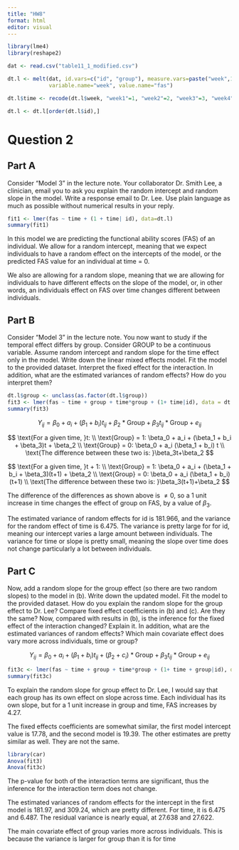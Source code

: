 ```yaml
---
title: "HW8"
format: html
editor: visual
---
```


```r
library(lme4)
library(reshape2)
```

```r
dat <- read.csv("table11_1_modified.csv")

dt.l <- melt(dat, id.vars=c("id", "group"), measure.vars=paste("week",1:8,sep=""),
             variable.name="week", value.name="fas")

dt.l$time <- recode(dt.l$week, "week1"=1, "week2"=2, "week3"=3, "week4"=4, "week5"=5, "week6"=6, "week7"=7, "week8"=8)

dt.l <- dt.l[order(dt.l$id),]

```


# Question 2

## Part A

Consider “Model 3” in the lecture note. Your collaborator Dr. Smith Lee, a clinician,
email you to ask you explain the random intercept and random slope in the model. Write a
response email to Dr. Lee. Use plain language as much as possible without numerical results
in your reply.

```r
fit1 <- lmer(fas ~ time + (1 + time| id), data=dt.l)
summary(fit1)
```

In this model we are predicting the functional ability scores (FAS) of an individual. We allow for a random intercept, meaning that we expect individuals to have a random effect on the intercepts of the model, or the predicted FAS value for an individual at time = 0.

We also are allowing for a random slope, meaning that we are allowing for individuals to have different effects on the slope of the model, or, in other words, an individuals effect on FAS over time changes different between individuals.

## Part B

Consider “Model 3” in the lecture note. You now want to study if the temporal effect
differs by group. Consider GROUP to be a continuous variable. Assume random intercept
and random slope for the time effect only in the model. Write down the linear mixed effects
model. Fit the model to the provided dataset. Interpret the fixed effect for the interaction.
In addition, what are the estimated variances of random effects? How do you interpret them?

```r
dt.l$group <- unclass(as.factor(dt.l$group))
fit3 <- lmer(fas ~ time + group + time*group + (1+ time|id), data = dt.l)
summary(fit3)
```

$$
Y_{ij} = \beta_0 + a_i + (\beta_1 + b_i)t_{ij} + \beta_2*\text{Group} + \beta_3t_{ij}*\text{Group} + e_{ij}
$$

$$
\text{For a given time, }t:
\\
\text{Group} = 1: \beta_0 + a_i + (\beta_1 + b_i + \beta_3)t + \beta_2
\\
\text{Group} = 0: \beta_0 + a_i (\beta_1 + b_i) t
\\
\text{The difference between these two is: }\beta_3t+\beta_2
$$

$$
\text{For a given time, }t + 1:
\\
\text{Group} = 1: \beta_0 + a_i + (\beta_1 + b_i + \beta_3)(t+1) + \beta_2
\\
\text{Group} = 0: \beta_0 + a_i (\beta_1 + b_i) (t+1)
\\
\text{The difference between these two is: }\beta_3(t+1)+\beta_2
$$

The difference of the differences as shown above is $\neq0$, so a 1 unit increase in time changes the effect of group on FAS, by a value of $\beta_3$.

The estimated variance of random effects for id is 181.966, and the variance for the random effect of time is 6.475. The variance is pretty large for for id, meaning our intercept varies a large amount between individuals. The variance for time or slope is pretty small, meaning the slope over time does not change particularly a lot between individuals.

## Part C

Now, add a random slope for the group effect (so there are two random slopes) to the
model in (b). Write down the updated model. Fit the model to the provided dataset. How
do you explain the random slope for the group effect to Dr. Lee? Compare fixed effect
coefficients in (b) and (c). Are they the same? Now, compared with results in (b), is the
inference for the fixed effect of the interaction changed? Explain it. In addition, what are the
estimated variances of random effects? Which main covariate effect does vary more across
individuals, time or group?

$$
Y_{ij} = \beta_0 + a_i + (\beta_1 + b_i)t_{ij} + (\beta_2 + c_i)*\text{Group} + \beta_3t_{ij}*\text{Group} + e_{ij}
$$

```r
fit3c <- lmer(fas ~ time + group + time*group + (1+ time + group|id), data = dt.l)
summary(fit3c)
```

To explain the random slope for group effect to Dr. Lee, I would say that each group has its own effect on slope across time. Each individual has its own slope, but for a 1 unit increase in group and time, FAS increases by 4.27.

The fixed effects coefficients are somewhat similar, the first model intercept value is 17.78, and the second model is 19.39. The other estimates are pretty similar as well. They are not the same.

```r
library(car)
Anova(fit3)
Anova(fit3c)
```

The p-value for both of the interaction terms are significant, thus the inference for the interaction term does not change.

The estimated variances of random effects for the intercept in the first model is 181.97, and 309.24, which are pretty different. For time, it is 6.475 and 6.487. The residual variance is nearly equal, at 27.638 and 27.622.

The main covariate effect of group varies more across individuals. This is because the variance is larger for group than it is for time


